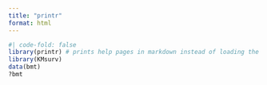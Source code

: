```yaml
---
title: "printr"
format: html
---
```


```r
#| code-fold: false
library(printr) # prints help pages in markdown instead of loading the Rstudio panel
library(KMsurv)
data(bmt)
?bmt
```
